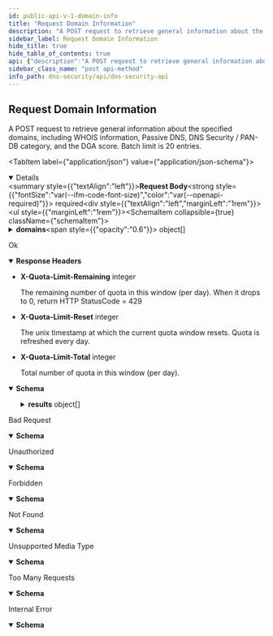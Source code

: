 ```yaml
---
id: public-api-v-1-domain-info
title: "Request Domain Information"
description: "A POST request to retrieve general information about the specified domains, including WHOIS information, Passive DNS, DNS Security / PAN-DB category, and the DGA score. Batch limit is 20 entries."
sidebar_label: Request Domain Information
hide_title: true
hide_table_of_contents: true
api: {"description":"A POST request to retrieve general information about the specified domains, including WHOIS information, Passive DNS, DNS Security / PAN-DB category, and the DGA score. Batch limit is 20 entries.","operationId":"PublicApi_V1DomainInfo","requestBody":{"content":{"application/json":{"schema":{"properties":{"domains":{"description":"Provides a list of domain object details by matching it with the information contained in the DNS Security cloud database.","items":{"example":{"domain":"onion.top","firstEnd":"2022-08-31","firstStart":"2022-01-01","lastEnd":"2022-08-31","lastStart":"2022-01-01"},"properties":{"domain":{"description":"The domain name you want to query","maxLength":253,"type":"string"},"firstEnd":{"default":"No limit","description":"A user-specified end date of the first seen date range in PassiveDNS records. UTC date in YYYY-mm-dd format. firstStart cannot be later than firstEnd.","pattern":"YYYY-mm-dd","type":"string"},"firstStart":{"default":"No limit","description":"A user-specified start date of the first seen date range in PassiveDNS records. UTC date in YYYY-mm-dd format. firstStart cannot be later than firstEnd.","pattern":"YYYY-mm-dd","type":"string"},"lastEnd":{"default":"Today","description":"A user-specified end date of the last seen date range in PassiveDNS records. UTC date in YYYY-mm-dd format. lastStart cannot be later than lastEnd.","pattern":"YYYY-mm-dd","type":"string"},"lastStart":{"default":"No limit","description":"A user-specified start date of the last seen date range in PassiveDNS records. UTC date in YYYY-mm-dd format. lastStart cannot be later than lastEnd.","pattern":"YYYY-mm-dd","type":"string"}},"required":["domain"],"type":"object"},"type":"array","maxItems":20}},"type":"object"}}},"required":true},"responses":{"200":{"description":"Ok","headers":{"X-Quota-Limit-Remaining":{"description":"The remaining number of quota in this window (per day). When it drops to 0, return HTTP StatusCode = 429","schema":{"type":"integer"}},"X-Quota-Limit-Reset":{"description":"The unix timestamp at which the current quota window resets. Quota is refreshed every day.","schema":{"type":"integer"}},"X-Quota-Limit-Total":{"description":"Total number of quota in this window (per day).","schema":{"type":"integer"}}},"content":{"application/json":{"schema":{"example":{"message":"","results":[{"category":"c2","categoryHistories":[{"category":"command-and-control","evidences":["Associated with a malicious sample submitted and analyzed by WildFire","Corroborated by intelligence sources","Associated with known bad IPs"],"time":"2022-06-24T00:07:30Z"},{"category":"command-and-control","evidences":[],"time":"2022-05-14T00:07:30Z"}],"dgaScore":0,"domain":"onion.top","ipHistories":[{"asn":{"ASName":"STEADFAST - Steadfast, US","ASNumber":32748},"count":6,"first":"2021-12-18T16:42:49Z","geo":{"countryCode":"US","countryName":"United States"},"ip":"208.100.26.245","last":"2022-06-23T17:50:16Z","type":"a"}],"verdict":2}],"success":true},"properties":{"message":{"description":"If \"success\" is true, the message should be empty.","type":"string"},"results":{"description":"The list of result objects.","items":{"properties":{"category":{"description":"Domain category from DNS and PAN-DB.","type":"string"},"categoryHistories":{"description":"A list of history category information from PAN-DB.","items":{"properties":{"category":{"description":"The history category from PAN-DB.","type":"string"},"evidences":{"description":"A list of evidences supporting the category.","items":{"type":"string"},"type":"array"},"time":{"description":"The time when the category is published.","type":"string"}},"type":"object"},"title":"repeated WhoisRecord whoisRecords = 5 [json_name = \"whoisRecords\"];","type":"array"},"dgaScore":{"description":"The score of DGA domain.","format":"double","type":"number"},"domain":{"description":"The domain name queried.","type":"string"},"ipHistories":{"description":"A list of history DNS records of the domain from Passive DNS.","items":{"properties":{"asn":{"properties":{"ASName":{"type":"string"},"ASNumber":{"format":"int64","type":"string"}},"type":"object"},"count":{"description":"The number of DNS records that we had seen was resolving the given domain in Passive DNS.","format":"uint64","type":"string"},"first":{"description":"The first seen date time of the DNS record. UTC datetime in \"YYYY-mm-dd HH:mm:ss\" format.","type":"string"},"geo":{"properties":{"countryCode":{"type":"string"},"countryName":{"type":"string"}},"type":"object"},"ip":{"description":"DNS record. IPv4 or IPv6.","type":"string"},"last":{"description":"The last seen date time of the DNS record. UTC datetime in \"YYYY-mm-dd HH:mm:ss\" format.","type":"string"},"type":{"description":"Type of the DNS record. We only support A(IPv4) and AAAA(IPv6) type.","type":"string"}},"type":"object"},"type":"array"},"verdict":{"description":"Verdict number of the domain category.","format":"int64","type":"string"}},"type":"object"},"type":"array"},"success":{"type":"boolean"}},"type":"object"}}}},"400":{"content":{"application/json":{"schema":{"properties":{"message":{"description":"error message content...","example":"Error message content.","type":"string"},"success":{"description":"The response status.","example":false,"type":"boolean"}},"type":"object"}}},"description":"Bad Request"},"401":{"content":{"application/json":{"schema":{"properties":{"message":{"description":"error message content...","example":"Unauthorized","type":"string"},"success":{"description":"The response status.","example":false,"type":"boolean"}},"type":"object"}}},"description":"Unauthorized"},"403":{"content":{"application/json":{"schema":{"properties":{"message":{"description":"error message content...","example":"Forbidden","type":"string"},"success":{"description":"The response status.","example":false,"type":"boolean"}},"type":"object"}}},"description":"Forbidden"},"404":{"content":{"application/json":{"schema":{"properties":{"message":{"description":"error message content...","example":"Not Found","type":"string"},"success":{"description":"The response status.","example":false,"type":"boolean"}},"type":"object"}}},"description":"Not Found"},"415":{"content":{"application/json":{"schema":{"properties":{"message":{"description":"error message content...","example":"Unsupported Media Type","type":"string"},"success":{"description":"The response status.","example":false,"type":"boolean"}},"type":"object"}}},"description":"Unsupported Media Type"},"429":{"content":{"application/json":{"schema":{"properties":{"message":{"description":"error message content...","example":"Too Many Requests","type":"string"},"success":{"description":"The response status.","example":false,"type":"boolean"}},"type":"object"}}},"description":"Too Many Requests"},"500":{"content":{"application/json":{"schema":{"properties":{"message":{"description":"error message content...","example":"error message...","type":"string"},"success":{"description":"The response status.","example":false,"type":"boolean"}},"type":"object"}}},"description":"Internal Error"}},"security":[{"X-DNS-API-APIKEY":[]}],"method":"post","path":"/domain/info","servers":[{"url":"api.dns.service.paloaltonetworks.com"}],"securitySchemes":{"X-DNS-API-APIKEY":{"description":"API key to query https://api.dns.service.paloaltonetworks.com","in":"header","name":"X-DNS-API-APIKEY","type":"apiKey"}},"jsonRequestBodyExample":{"domains":[{"domain":"onion.top","firstEnd":"2022-08-31","firstStart":"2022-01-01","lastEnd":"2022-08-31","lastStart":"2022-01-01"}]},"info":{"title":"DNS Security API","version":"Beta","description":"\nThe DNS Security API endpoints require an active subscription to the DNS Security security service. These endpoints can only be accessed using the API key associated with the account that holds the subscription.\n\nList of DNS Security API endpoints:\n1. Link to [Request Domain Information](/dns-security/api/public-api-v-1-domain-info)\n"},"postman":{"name":"Request Domain Information","description":{"content":"A POST request to retrieve general information about the specified domains, including WHOIS information, Passive DNS, DNS Security / PAN-DB category, and the DGA score. Batch limit is 20 entries.","type":"text/plain"},"url":{"path":["domain","info"],"host":["{{baseUrl}}"],"query":[],"variable":[]},"header":[{"key":"Content-Type","value":"application/json"},{"key":"Accept","value":"application/json"}],"method":"POST","body":{"mode":"raw","raw":"\"\"","options":{"raw":{"language":"json"}}},"auth":{"type":"apikey","apikey":[{"type":"any","value":"X-DNS-API-APIKEY","key":"key"},{"type":"any","value":"<API Key>","key":"value"},{"type":"any","value":"header","key":"in"}]}}}
sidebar_class_name: "post api-method"
info_path: dns-security/api/dns-security-api
---
```



## Request Domain Information



A POST request to retrieve general information about the specified domains, including WHOIS information, Passive DNS, DNS Security / PAN-DB category, and the DGA score. Batch limit is 20 entries.

<MimeTabs><TabItem label={"application/json"} value={"application/json-schema"}><details style={{}} data-collapsed={false} open={true}><summary style={{"textAlign":"left"}}><strong>Request Body</strong><strong style={{"fontSize":"var(--ifm-code-font-size)","color":"var(--openapi-required)"}}> required</strong></summary><div style={{"textAlign":"left","marginLeft":"1rem"}}></div><ul style={{"marginLeft":"1rem"}}><SchemaItem collapsible={true} className={"schemaItem"}><details style={{}}><summary style={{}}><strong>domains</strong><span style={{"opacity":"0.6"}}> object[]</span></summary><div style={{"marginLeft":"1rem"}}><div style={{"marginTop":".5rem","marginBottom":".5rem"}}>

**Possible values:** `<= 20`

</div><div style={{"marginTop":".5rem","marginBottom":".5rem"}}>

Provides a list of domain object details by matching it with the information contained in the DNS Security cloud database.

</div><SchemaItem collapsible={false} name={"domain"} required={true} schemaDescription={"The domain name you want to query"} schemaName={"string"} qualifierMessage={"**Possible values:** `<= 253 characters`"} defaultValue={undefined}></SchemaItem><SchemaItem collapsible={false} name={"firstEnd"} required={false} schemaDescription={"A user-specified end date of the first seen date range in PassiveDNS records. UTC date in YYYY-mm-dd format. firstStart cannot be later than firstEnd."} schemaName={"string"} qualifierMessage={"**Possible values:** Value must match regular expression `YYYY-mm-dd`"} defaultValue={"No limit"}></SchemaItem><SchemaItem collapsible={false} name={"firstStart"} required={false} schemaDescription={"A user-specified start date of the first seen date range in PassiveDNS records. UTC date in YYYY-mm-dd format. firstStart cannot be later than firstEnd."} schemaName={"string"} qualifierMessage={"**Possible values:** Value must match regular expression `YYYY-mm-dd`"} defaultValue={"No limit"}></SchemaItem><SchemaItem collapsible={false} name={"lastEnd"} required={false} schemaDescription={"A user-specified end date of the last seen date range in PassiveDNS records. UTC date in YYYY-mm-dd format. lastStart cannot be later than lastEnd."} schemaName={"string"} qualifierMessage={"**Possible values:** Value must match regular expression `YYYY-mm-dd`"} defaultValue={"Today"}></SchemaItem><SchemaItem collapsible={false} name={"lastStart"} required={false} schemaDescription={"A user-specified start date of the last seen date range in PassiveDNS records. UTC date in YYYY-mm-dd format. lastStart cannot be later than lastEnd."} schemaName={"string"} qualifierMessage={"**Possible values:** Value must match regular expression `YYYY-mm-dd`"} defaultValue={"No limit"}></SchemaItem></div></details></SchemaItem></ul></details></TabItem></MimeTabs><div><ApiTabs><TabItem label={"200"} value={"200"}><div>

Ok

</div><details style={{"textAlign":"left","marginBottom":"1rem"}} data-collaposed={true} open={false}><summary style={{}}><strong>Response Headers</strong></summary><ul style={{"marginLeft":"1rem"}}><li className={"schemaItem"}><summary style={{}}><strong>X-Quota-Limit-Remaining</strong><span style={{"opacity":"0.6"}}> integer</span></summary><div><div style={{"marginTop":".5rem","marginBottom":".5rem"}}>

The remaining number of quota in this window (per day). When it drops to 0, return HTTP StatusCode = 429

</div></div></li><li className={"schemaItem"}><summary style={{}}><strong>X-Quota-Limit-Reset</strong><span style={{"opacity":"0.6"}}> integer</span></summary><div><div style={{"marginTop":".5rem","marginBottom":".5rem"}}>

The unix timestamp at which the current quota window resets. Quota is refreshed every day.

</div></div></li><li className={"schemaItem"}><summary style={{}}><strong>X-Quota-Limit-Total</strong><span style={{"opacity":"0.6"}}> integer</span></summary><div><div style={{"marginTop":".5rem","marginBottom":".5rem"}}>

Total number of quota in this window (per day).

</div></div></li></ul></details><div><MimeTabs groupId={"mime-type"}><TabItem label={"application/json"} value={"application/json"}><SchemaTabs groupId={"schema-tabs"}><TabItem label={"Schema"} value={"Schema"}><details style={{}} data-collapsed={false} open={true}><summary style={{"textAlign":"left"}}><strong>Schema</strong></summary><div style={{"textAlign":"left","marginLeft":"1rem"}}></div><ul style={{"marginLeft":"1rem"}}><SchemaItem collapsible={false} name={"message"} required={false} schemaDescription={"If \"success\" is true, the message should be empty."} schemaName={"string"} qualifierMessage={undefined} defaultValue={undefined}></SchemaItem><SchemaItem collapsible={true} className={"schemaItem"}><details style={{}}><summary style={{}}><strong>results</strong><span style={{"opacity":"0.6"}}> object[]</span></summary><div style={{"marginLeft":"1rem"}}><div style={{"marginTop":".5rem","marginBottom":".5rem"}}>

The list of result objects.

</div><SchemaItem collapsible={false} name={"category"} required={false} schemaDescription={"Domain category from DNS and PAN-DB."} schemaName={"string"} qualifierMessage={undefined} defaultValue={undefined}></SchemaItem><SchemaItem collapsible={true} className={"schemaItem"}><details style={{}}><summary style={{}}><strong>categoryHistories</strong><span style={{"opacity":"0.6"}}> object[]</span></summary><div style={{"marginLeft":"1rem"}}><div style={{"marginTop":".5rem","marginBottom":".5rem"}}>

A list of history category information from PAN-DB.

</div><SchemaItem collapsible={false} name={"category"} required={false} schemaDescription={"The history category from PAN-DB."} schemaName={"string"} qualifierMessage={undefined} defaultValue={undefined}></SchemaItem><SchemaItem collapsible={false} name={"evidences"} required={false} schemaDescription={"A list of evidences supporting the category."} schemaName={"string[]"} qualifierMessage={undefined} defaultValue={undefined}></SchemaItem><SchemaItem collapsible={false} name={"time"} required={false} schemaDescription={"The time when the category is published."} schemaName={"string"} qualifierMessage={undefined} defaultValue={undefined}></SchemaItem></div></details></SchemaItem><SchemaItem collapsible={false} name={"dgaScore"} required={false} schemaDescription={"The score of DGA domain."} schemaName={"double"} qualifierMessage={undefined} defaultValue={undefined}></SchemaItem><SchemaItem collapsible={false} name={"domain"} required={false} schemaDescription={"The domain name queried."} schemaName={"string"} qualifierMessage={undefined} defaultValue={undefined}></SchemaItem><SchemaItem collapsible={true} className={"schemaItem"}><details style={{}}><summary style={{}}><strong>ipHistories</strong><span style={{"opacity":"0.6"}}> object[]</span></summary><div style={{"marginLeft":"1rem"}}><div style={{"marginTop":".5rem","marginBottom":".5rem"}}>

A list of history DNS records of the domain from Passive DNS.

</div><SchemaItem collapsible={true} className={"schemaItem"}><details style={{}}><summary style={{}}><strong>asn</strong><span style={{"opacity":"0.6"}}> object</span></summary><div style={{"marginLeft":"1rem"}}><SchemaItem collapsible={false} name={"ASName"} required={false} schemaDescription={undefined} schemaName={"string"} qualifierMessage={undefined} defaultValue={undefined}></SchemaItem><SchemaItem collapsible={false} name={"ASNumber"} required={false} schemaDescription={undefined} schemaName={"int64"} qualifierMessage={undefined} defaultValue={undefined}></SchemaItem></div></details></SchemaItem><SchemaItem collapsible={false} name={"count"} required={false} schemaDescription={"The number of DNS records that we had seen was resolving the given domain in Passive DNS."} schemaName={"uint64"} qualifierMessage={undefined} defaultValue={undefined}></SchemaItem><SchemaItem collapsible={false} name={"first"} required={false} schemaDescription={"The first seen date time of the DNS record. UTC datetime in \"YYYY-mm-dd HH:mm:ss\" format."} schemaName={"string"} qualifierMessage={undefined} defaultValue={undefined}></SchemaItem><SchemaItem collapsible={true} className={"schemaItem"}><details style={{}}><summary style={{}}><strong>geo</strong><span style={{"opacity":"0.6"}}> object</span></summary><div style={{"marginLeft":"1rem"}}><SchemaItem collapsible={false} name={"countryCode"} required={false} schemaDescription={undefined} schemaName={"string"} qualifierMessage={undefined} defaultValue={undefined}></SchemaItem><SchemaItem collapsible={false} name={"countryName"} required={false} schemaDescription={undefined} schemaName={"string"} qualifierMessage={undefined} defaultValue={undefined}></SchemaItem></div></details></SchemaItem><SchemaItem collapsible={false} name={"ip"} required={false} schemaDescription={"DNS record. IPv4 or IPv6."} schemaName={"string"} qualifierMessage={undefined} defaultValue={undefined}></SchemaItem><SchemaItem collapsible={false} name={"last"} required={false} schemaDescription={"The last seen date time of the DNS record. UTC datetime in \"YYYY-mm-dd HH:mm:ss\" format."} schemaName={"string"} qualifierMessage={undefined} defaultValue={undefined}></SchemaItem><SchemaItem collapsible={false} name={"type"} required={false} schemaDescription={"Type of the DNS record. We only support A(IPv4) and AAAA(IPv6) type."} schemaName={"string"} qualifierMessage={undefined} defaultValue={undefined}></SchemaItem></div></details></SchemaItem><SchemaItem collapsible={false} name={"verdict"} required={false} schemaDescription={"Verdict number of the domain category."} schemaName={"int64"} qualifierMessage={undefined} defaultValue={undefined}></SchemaItem></div></details></SchemaItem><SchemaItem collapsible={false} name={"success"} required={false} schemaDescription={undefined} schemaName={"boolean"} qualifierMessage={undefined} defaultValue={undefined}></SchemaItem></ul></details></TabItem><TabItem label={"Example (from schema)"} value={"Example (from schema)"}><ResponseSamples responseExample={"{\n  \"message\": \"string\",\n  \"results\": [\n    {\n      \"category\": \"string\",\n      \"categoryHistories\": [\n        {\n          \"category\": \"string\",\n          \"evidences\": [\n            \"string\"\n          ],\n          \"time\": \"string\"\n        }\n      ],\n      \"dgaScore\": 0,\n      \"domain\": \"string\",\n      \"ipHistories\": [\n        {\n          \"asn\": {\n            \"ASName\": \"string\",\n            \"ASNumber\": \"string\"\n          },\n          \"count\": \"string\",\n          \"first\": \"string\",\n          \"geo\": {\n            \"countryCode\": \"string\",\n            \"countryName\": \"string\"\n          },\n          \"ip\": \"string\",\n          \"last\": \"string\",\n          \"type\": \"string\"\n        }\n      ],\n      \"verdict\": \"string\"\n    }\n  ],\n  \"success\": true\n}"} language={"json"}></ResponseSamples></TabItem></SchemaTabs></TabItem></MimeTabs></div></TabItem><TabItem label={"400"} value={"400"}><div>

Bad Request

</div><div><MimeTabs groupId={"mime-type"}><TabItem label={"application/json"} value={"application/json"}><SchemaTabs groupId={"schema-tabs"}><TabItem label={"Schema"} value={"Schema"}><details style={{}} data-collapsed={false} open={true}><summary style={{"textAlign":"left"}}><strong>Schema</strong></summary><div style={{"textAlign":"left","marginLeft":"1rem"}}></div><ul style={{"marginLeft":"1rem"}}><SchemaItem collapsible={false} name={"message"} required={false} schemaDescription={"error message content..."} schemaName={"string"} qualifierMessage={undefined} defaultValue={undefined}></SchemaItem><SchemaItem collapsible={false} name={"success"} required={false} schemaDescription={"The response status."} schemaName={"boolean"} qualifierMessage={undefined} defaultValue={undefined}></SchemaItem></ul></details></TabItem><TabItem label={"Example (from schema)"} value={"Example (from schema)"}><ResponseSamples responseExample={"{\n  \"message\": \"string\",\n  \"success\": true\n}"} language={"json"}></ResponseSamples></TabItem></SchemaTabs></TabItem></MimeTabs></div></TabItem><TabItem label={"401"} value={"401"}><div>

Unauthorized

</div><div><MimeTabs groupId={"mime-type"}><TabItem label={"application/json"} value={"application/json"}><SchemaTabs groupId={"schema-tabs"}><TabItem label={"Schema"} value={"Schema"}><details style={{}} data-collapsed={false} open={true}><summary style={{"textAlign":"left"}}><strong>Schema</strong></summary><div style={{"textAlign":"left","marginLeft":"1rem"}}></div><ul style={{"marginLeft":"1rem"}}><SchemaItem collapsible={false} name={"message"} required={false} schemaDescription={"error message content..."} schemaName={"string"} qualifierMessage={undefined} defaultValue={undefined}></SchemaItem><SchemaItem collapsible={false} name={"success"} required={false} schemaDescription={"The response status."} schemaName={"boolean"} qualifierMessage={undefined} defaultValue={undefined}></SchemaItem></ul></details></TabItem><TabItem label={"Example (from schema)"} value={"Example (from schema)"}><ResponseSamples responseExample={"{\n  \"message\": \"string\",\n  \"success\": true\n}"} language={"json"}></ResponseSamples></TabItem></SchemaTabs></TabItem></MimeTabs></div></TabItem><TabItem label={"403"} value={"403"}><div>

Forbidden

</div><div><MimeTabs groupId={"mime-type"}><TabItem label={"application/json"} value={"application/json"}><SchemaTabs groupId={"schema-tabs"}><TabItem label={"Schema"} value={"Schema"}><details style={{}} data-collapsed={false} open={true}><summary style={{"textAlign":"left"}}><strong>Schema</strong></summary><div style={{"textAlign":"left","marginLeft":"1rem"}}></div><ul style={{"marginLeft":"1rem"}}><SchemaItem collapsible={false} name={"message"} required={false} schemaDescription={"error message content..."} schemaName={"string"} qualifierMessage={undefined} defaultValue={undefined}></SchemaItem><SchemaItem collapsible={false} name={"success"} required={false} schemaDescription={"The response status."} schemaName={"boolean"} qualifierMessage={undefined} defaultValue={undefined}></SchemaItem></ul></details></TabItem><TabItem label={"Example (from schema)"} value={"Example (from schema)"}><ResponseSamples responseExample={"{\n  \"message\": \"string\",\n  \"success\": true\n}"} language={"json"}></ResponseSamples></TabItem></SchemaTabs></TabItem></MimeTabs></div></TabItem><TabItem label={"404"} value={"404"}><div>

Not Found

</div><div><MimeTabs groupId={"mime-type"}><TabItem label={"application/json"} value={"application/json"}><SchemaTabs groupId={"schema-tabs"}><TabItem label={"Schema"} value={"Schema"}><details style={{}} data-collapsed={false} open={true}><summary style={{"textAlign":"left"}}><strong>Schema</strong></summary><div style={{"textAlign":"left","marginLeft":"1rem"}}></div><ul style={{"marginLeft":"1rem"}}><SchemaItem collapsible={false} name={"message"} required={false} schemaDescription={"error message content..."} schemaName={"string"} qualifierMessage={undefined} defaultValue={undefined}></SchemaItem><SchemaItem collapsible={false} name={"success"} required={false} schemaDescription={"The response status."} schemaName={"boolean"} qualifierMessage={undefined} defaultValue={undefined}></SchemaItem></ul></details></TabItem><TabItem label={"Example (from schema)"} value={"Example (from schema)"}><ResponseSamples responseExample={"{\n  \"message\": \"string\",\n  \"success\": true\n}"} language={"json"}></ResponseSamples></TabItem></SchemaTabs></TabItem></MimeTabs></div></TabItem><TabItem label={"415"} value={"415"}><div>

Unsupported Media Type

</div><div><MimeTabs groupId={"mime-type"}><TabItem label={"application/json"} value={"application/json"}><SchemaTabs groupId={"schema-tabs"}><TabItem label={"Schema"} value={"Schema"}><details style={{}} data-collapsed={false} open={true}><summary style={{"textAlign":"left"}}><strong>Schema</strong></summary><div style={{"textAlign":"left","marginLeft":"1rem"}}></div><ul style={{"marginLeft":"1rem"}}><SchemaItem collapsible={false} name={"message"} required={false} schemaDescription={"error message content..."} schemaName={"string"} qualifierMessage={undefined} defaultValue={undefined}></SchemaItem><SchemaItem collapsible={false} name={"success"} required={false} schemaDescription={"The response status."} schemaName={"boolean"} qualifierMessage={undefined} defaultValue={undefined}></SchemaItem></ul></details></TabItem><TabItem label={"Example (from schema)"} value={"Example (from schema)"}><ResponseSamples responseExample={"{\n  \"message\": \"string\",\n  \"success\": true\n}"} language={"json"}></ResponseSamples></TabItem></SchemaTabs></TabItem></MimeTabs></div></TabItem><TabItem label={"429"} value={"429"}><div>

Too Many Requests

</div><div><MimeTabs groupId={"mime-type"}><TabItem label={"application/json"} value={"application/json"}><SchemaTabs groupId={"schema-tabs"}><TabItem label={"Schema"} value={"Schema"}><details style={{}} data-collapsed={false} open={true}><summary style={{"textAlign":"left"}}><strong>Schema</strong></summary><div style={{"textAlign":"left","marginLeft":"1rem"}}></div><ul style={{"marginLeft":"1rem"}}><SchemaItem collapsible={false} name={"message"} required={false} schemaDescription={"error message content..."} schemaName={"string"} qualifierMessage={undefined} defaultValue={undefined}></SchemaItem><SchemaItem collapsible={false} name={"success"} required={false} schemaDescription={"The response status."} schemaName={"boolean"} qualifierMessage={undefined} defaultValue={undefined}></SchemaItem></ul></details></TabItem><TabItem label={"Example (from schema)"} value={"Example (from schema)"}><ResponseSamples responseExample={"{\n  \"message\": \"string\",\n  \"success\": true\n}"} language={"json"}></ResponseSamples></TabItem></SchemaTabs></TabItem></MimeTabs></div></TabItem><TabItem label={"500"} value={"500"}><div>

Internal Error

</div><div><MimeTabs groupId={"mime-type"}><TabItem label={"application/json"} value={"application/json"}><SchemaTabs groupId={"schema-tabs"}><TabItem label={"Schema"} value={"Schema"}><details style={{}} data-collapsed={false} open={true}><summary style={{"textAlign":"left"}}><strong>Schema</strong></summary><div style={{"textAlign":"left","marginLeft":"1rem"}}></div><ul style={{"marginLeft":"1rem"}}><SchemaItem collapsible={false} name={"message"} required={false} schemaDescription={"error message content..."} schemaName={"string"} qualifierMessage={undefined} defaultValue={undefined}></SchemaItem><SchemaItem collapsible={false} name={"success"} required={false} schemaDescription={"The response status."} schemaName={"boolean"} qualifierMessage={undefined} defaultValue={undefined}></SchemaItem></ul></details></TabItem><TabItem label={"Example (from schema)"} value={"Example (from schema)"}><ResponseSamples responseExample={"{\n  \"message\": \"string\",\n  \"success\": true\n}"} language={"json"}></ResponseSamples></TabItem></SchemaTabs></TabItem></MimeTabs></div></TabItem></ApiTabs></div>
      